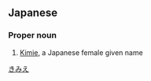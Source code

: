 ==Japanese==
{{ja-kanjitab|貴|美|恵}}

===Proper noun===
{{ja-pos|proper|きみえ}}

# [[Kimie]], a Japanese female given name

[[Category:Japanese female given names|きみえ]]